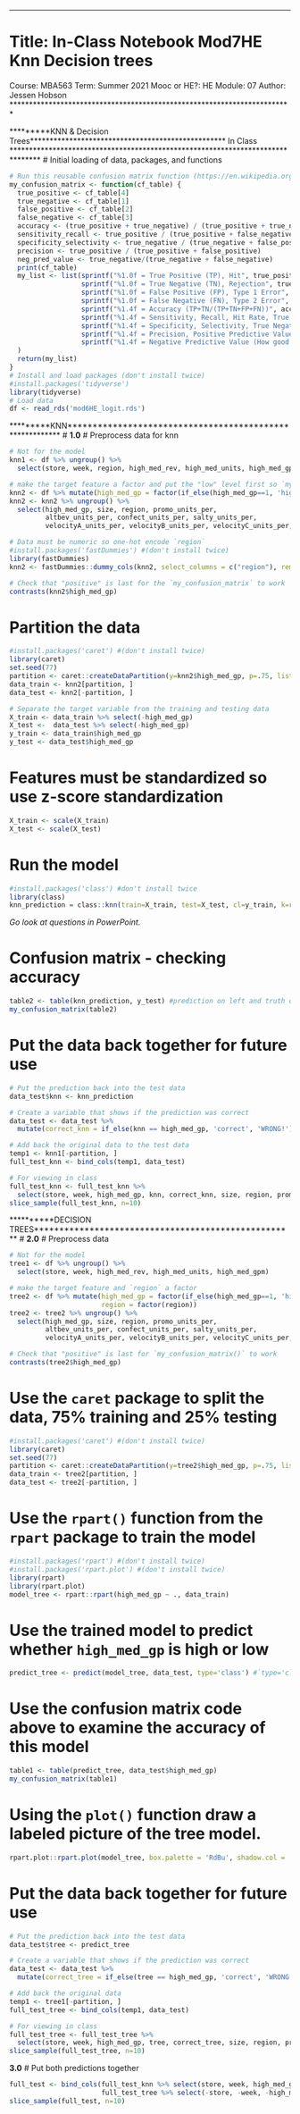 ************************************************************************
# Title: In-Class Notebook Mod7HE Knn Decision trees
Course: MBA563
Term: Summer 2021
Mooc or HE?: HE
Module: 07
Author: Jessen Hobson
************************************************************************

*********KNN & Decision Trees**************************************************
 In Class
*******************************************************************************
# Initial loading of data, packages, and functions
```{r}
# Run this reusable confusion matrix function (https://en.wikipedia.org/wiki/Confusion_matrix)
my_confusion_matrix <- function(cf_table) {
  true_positive <- cf_table[4]
  true_negative <- cf_table[1]
  false_positive <- cf_table[2]
  false_negative <- cf_table[3]
  accuracy <- (true_positive + true_negative) / (true_positive + true_negative + false_positive + false_negative)
  sensitivity_recall <- true_positive / (true_positive + false_negative) 
  specificity_selectivity <- true_negative / (true_negative + false_positive)
  precision <- true_positive / (true_positive + false_positive) 
  neg_pred_value <- true_negative/(true_negative + false_negative)
  print(cf_table)
  my_list <- list(sprintf("%1.0f = True Positive (TP), Hit", true_positive),
                  sprintf("%1.0f = True Negative (TN), Rejection", true_negative),
                  sprintf("%1.0f = False Positive (FP), Type 1 Error", false_positive),
                  sprintf("%1.0f = False Negative (FN), Type 2 Error", false_negative),
                  sprintf("%1.4f = Accuracy (TP+TN/(TP+TN+FP+FN))", accuracy), 
                  sprintf("%1.4f = Sensitivity, Recall, Hit Rate, True Positive Rate (How many positives did the model get right? TP/(TP+FN))", sensitivity_recall),
                  sprintf("%1.4f = Specificity, Selectivity, True Negative Rate (How many negatives did the model get right? TN/(TN+FP))", specificity_selectivity),
                  sprintf("%1.4f = Precision, Positive Predictive Value (How good are the model's positive predictions? TP/(TP+FP))", precision),
                  sprintf("%1.4f = Negative Predictive Value (How good are the model's negative predictions? TN/(TN+FN)", neg_pred_value)
  )
  return(my_list)
}
# Install and load packages (don't install twice)
#install.packages('tidyverse')
library(tidyverse)
# Load data
df <- read_rds('mod6HE_logit.rds')
```


































*********KNN*********************************************************
# **1.0** 
# Preprocess data for knn
```{r}
# Not for the model
knn1 <- df %>% ungroup() %>% 
  select(store, week, region, high_med_rev, high_med_units, high_med_gpm)

# make the target feature a factor and put the "low" level first so `my_confusion_matrix()` works correctly
knn2 <- df %>% mutate(high_med_gp = factor(if_else(high_med_gp==1, 'high', 'low'), levels=c('low', 'high'))) 
knn2 <- knn2 %>% ungroup() %>% 
  select(high_med_gp, size, region, promo_units_per, 
         altbev_units_per, confect_units_per, salty_units_per, 
         velocityA_units_per, velocityB_units_per, velocityC_units_per, velocityD_units_per, velocityNEW_units_per)

# Data must be numeric so one-hot encode `region`
#install.packages('fastDummies') #(don't install twice)
library(fastDummies)
knn2 <- fastDummies::dummy_cols(knn2, select_columns = c("region"), remove_selected_columns=T)

# Check that "positive" is last for the `my_confusion_matrix` to work 
contrasts(knn2$high_med_gp)
```

















# Partition the data
```{r}
#install.packages('caret') #(don't install twice)
library(caret)
set.seed(77)
partition <- caret::createDataPartition(y=knn2$high_med_gp, p=.75, list=FALSE)
data_train <- knn2[partition, ]
data_test <- knn2[-partition, ]

# Separate the target variable from the training and testing data 
X_train <- data_train %>% select(-high_med_gp)
X_test <-  data_test %>% select(-high_med_gp) 
y_train <- data_train$high_med_gp
y_test <- data_test$high_med_gp
```



















# Features must be standardized so use z-score standardization
```{r}
X_train <- scale(X_train)
X_test <- scale(X_test)
```





















# Run the model
```{r}
#install.packages('class') #don't install twice
library(class)
knn_prediction = class::knn(train=X_train, test=X_test, cl=y_train, k=round(sqrt(nrow(data_train))/2))
```

*Go look at questions in PowerPoint.*





















# Confusion matrix - checking accuracy
```{r}
table2 <- table(knn_prediction, y_test) #prediction on left and truth on top
my_confusion_matrix(table2)
```
























# Put the data back together for future use
```{r}
# Put the prediction back into the test data
data_test$knn <- knn_prediction

# Create a variable that shows if the prediction was correct
data_test <- data_test %>% 
  mutate(correct_knn = if_else(knn == high_med_gp, 'correct', 'WRONG!'))

# Add back the original data to the test data
temp1 <- knn1[-partition, ]
full_test_knn <- bind_cols(temp1, data_test)

# For viewing in class
full_test_knn <- full_test_knn %>% 
  select(store, week, high_med_gp, knn, correct_knn, size, region, promo_units_per, salty_units_per)
slice_sample(full_test_knn, n=10)
```


















**********DECISION TREES****************************************************
# **2.0**
# Preprocess data
```{r}
# Not for the model
tree1 <- df %>% ungroup() %>% 
  select(store, week, high_med_rev, high_med_units, high_med_gpm)

# make the target feature and `region` a factor
tree2 <- df %>% mutate(high_med_gp = factor(if_else(high_med_gp==1, 'high', 'low'), levels=c('low', 'high')),
                       region = factor(region)) 
tree2 <- tree2 %>% ungroup() %>% 
  select(high_med_gp, size, region, promo_units_per, 
         altbev_units_per, confect_units_per, salty_units_per, 
         velocityA_units_per, velocityB_units_per, velocityC_units_per, velocityD_units_per, velocityNEW_units_per)

# Check that "positive" is last for `my_confusion_matrix()` to work 
contrasts(tree2$high_med_gp)
```















# Use the `caret` package to split the data, 75% training and 25% testing
```{r}
#install.packages('caret') #(don't install twice)
library(caret)
set.seed(77)
partition <- caret::createDataPartition(y=tree2$high_med_gp, p=.75, list=FALSE)
data_train <- tree2[partition, ]
data_test <- tree2[-partition, ]
```

























# Use the `rpart()` function from the `rpart` package to train the model
```{r}
#install.packages('rpart') #(don't install twice)
#install.packages('rpart.plot') #(don't install twice)
library(rpart)
library(rpart.plot)
model_tree <- rpart::rpart(high_med_gp ~ ., data_train)
```

























# Use the trained model to predict whether `high_med_gp` is high or low
```{r}
predict_tree <- predict(model_tree, data_test, type='class') #`type='class'` keeps this a factor 
```





















# Use the confusion matrix code above to examine the accuracy of this model
```{r}
table1 <- table(predict_tree, data_test$high_med_gp)
my_confusion_matrix(table1)
```





























# Using the `plot()` function draw a labeled picture of the tree model.
```{r}
rpart.plot::rpart.plot(model_tree, box.palette = 'RdBu', shadow.col = 'gray', nn=TRUE)
```


























# Put the data back together for future use
```{r}
# Put the prediction back into the test data
data_test$tree <- predict_tree

# Create a variable that shows if the prediction was correct
data_test <- data_test %>% 
  mutate(correct_tree = if_else(tree == high_med_gp, 'correct', 'WRONG!'))

# Add back the original data
temp1 <- tree1[-partition, ]
full_test_tree <- bind_cols(temp1, data_test)

# For viewing in class
full_test_tree <- full_test_tree %>% 
  select(store, week, high_med_gp, tree, correct_tree, size, region, promo_units_per, salty_units_per)
slice_sample(full_test_tree, n=10)
```
































**3.0**
# Put both predictions together
```{r}
full_test <- bind_cols(full_test_knn %>% select(store, week, high_med_gp, knn, correct_knn), 
                       full_test_tree %>% select(-store, -week, -high_med_gp))
slice_sample(full_test, n=10)
```
